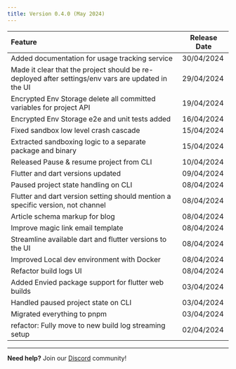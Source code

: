 ```yaml
---
title: Version 0.4.0 (May 2024)
---
```


| Feature | Release Date |
| :---- | ----- |
| Added documentation for usage tracking service | 30/04/2024 |
| Made it clear that the project should be re-deployed after settings/env vars are updated in the UI | 29/04/2024 |
| Encrypted Env Storage delete all committed variables for project API | 19/04/2024 |
| Encrypted Env Storage e2e and unit tests added | 16/04/2024 |
| Fixed sandbox low level crash cascade | 15/04/2024 |
| Extracted sandboxing logic to a separate package and binary | 15/04/2024 |
| Released Pause & resume project from CLI | 10/04/2024 |
| Flutter and dart versions updated | 09/04/2024 |
| Paused project state handling on CLI | 08/04/2024 |
| Flutter and dart version setting should mention a specific version, not channel | 08/04/2024 |
| Article schema markup for blog | 08/04/2024 |
| Improve magic link email template | 08/04/2024 |
| Streamline available dart and flutter versions to the UI | 08/04/2024 |
| Improved Local dev environment with Docker | 08/04/2024 |
| Refactor build logs UI | 08/04/2024 |
| Added Envied package support for flutter web builds | 03/04/2024 |
| Handled paused project state on CLI | 03/04/2024 |
| Migrated everything to pnpm | 03/04/2024 |
| refactor: Fully move to new build log streaming setup | 02/04/2024 |

---

**Need help?** Join our [Discord](https://discord.com/invite/UCcCYjDaTy) community! 
